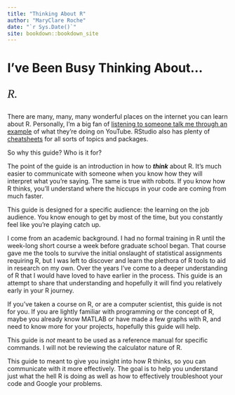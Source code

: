 ```yaml
--- 
title: "Thinking About R"
author: "MaryClare Roche"
date: "`r Sys.Date()`"
site: bookdown::bookdown_site
---
```


# I've Been Busy Thinking About... {-}

<p style="font-family: times, serif; font-size:20pt; font-style:italic"> R. </p>

There are many, many, many wonderful places on the internet you can learn about R. Personally, I'm a big fan of [listening to someone talk me through an example](https://www.youtube.com/watch?v=SWxoJqTqo08) of what they're doing on YouTube. RStudio also has plenty of [cheatsheets](https://www.rstudio.com/resources/cheatsheets/) for all sorts of topics and packages. 

So why this guide? Who is it for?

The point of the guide is an introduction in how to ***think*** about R. It's much easier to communicate with someone when you know how they will interpret what you're saying. The same is true with robots. If you know how R thinks, you'll understand where the hiccups in your code are coming from much faster.

This guide is designed for a specific audience: the learning on the job audience. You know enough to get by most of the time, but you constantly feel like you're playing catch up. 

I come from an academic background. I had no formal training in R until the week-long short course a week before graduate school began. That course gave me the tools to survive the initial onslaught of statistical assignments requiring R, but I was left to discover and learn the plethora of R tools to aid in research on my own. Over the years I've come to a deeper understanding of R that I would have loved to have earlier in the process. This guide is an attempt to share that understanding and hopefully it will find you relatively early in your R journey.

If you've taken a course on R, or are a computer scientist, this guide is not for you. If you are lightly familiar with programming or the concept of R, maybe you already know MATLAB or have made a few graphs with R, and need to know more for your projects, hopefully this guide will help.

This guide is *not* meant to be used as a reference manual for specific commands. I will not be reviewing the calculator nature of R.

This guide to meant to give you insight into how R thinks, so you can communicate with it more effectively. The goal is to help you understand just what the hell R is doing as well as how to effectively troubleshoot your code and Google your problems. 